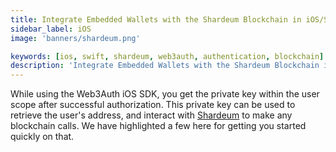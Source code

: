 ```yaml
---
title: Integrate Embedded Wallets with the Shardeum Blockchain in iOS/Swift Applications
sidebar_label: iOS
image: 'banners/shardeum.png'

keywords: [ios, swift, shardeum, web3auth, authentication, blockchain]
description: 'Integrate Embedded Wallets with the Shardeum Blockchain in iOS/Swift Applications | Embedded Wallets'
---
```



<SEO
  title="Integrate Embedded Wallets with the Shardeum Blockchain in iOS/Swift Applications"
  description="Integrate Embedded Wallets with the Shardeum Blockchain in iOS/Swift Applications | Embedded Wallets"
  image="https://web3auth.io/docs/banners/shardeum.png"
  slug="/embedded-wallets/connect-blockchain/evm/shardeum/ios"
/>

While using the Web3Auth iOS SDK, you get the private key within the user scope after successful authorization. This private key can be used to retrieve the user's address, and interact with [Shardeum](https://shardeum.org/) to make any blockchain calls. We have highlighted a few here for getting you started quickly on that.

<EVMInteraction />
